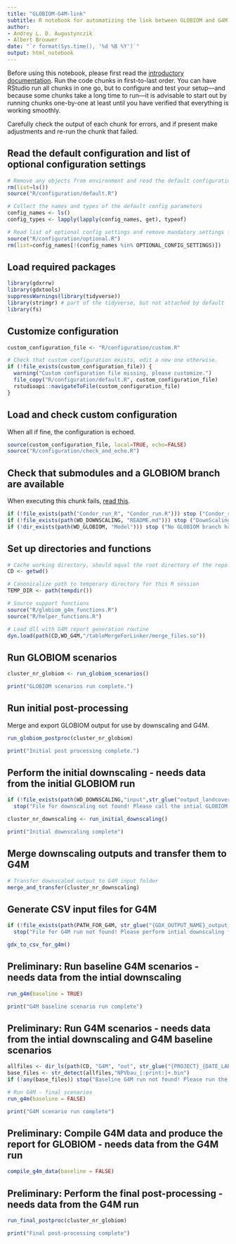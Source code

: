 ```yaml
---
title: "GLOBIOM-G4M-link"
subtitle: R notebook for automatizing the link between GLOBIOM and G4M.
author:
- Andrey L. D. Augustynczik
- Albert Brouwer 
date: "`r format(Sys.time(), '%d %B %Y')`"
output: html_notebook
---
```


Before using this notebook, please first read the [introductory documentation](https://iiasa.github.io/GLOBIOM-G4M-link). Run the code chunks in first-to-last order. You can have RStudio run all chunks in one go, but to configure and test your setup---and because some chunks take a long time to run---it is advisable to start out by running chunks one-by-one at least until you have verified that everything is working smoothly.

Carefully check the output of each chunk for errors, and if present make adjustments and re-run the chunk that failed.

## Read the default configuration and list of optional configuration settings

```r
# Remove any objects from environment and read the default configuration
rm(list=ls())
source("R/configuration/default.R")

# Collect the names and types of the default config parameters
config_names <- ls()
config_types <- lapply(lapply(config_names, get), typeof)

# Read list of optional config settings and remove mandatory settings form the environment
source("R/configuration/optional.R")
rm(list=config_names[!(config_names %in% OPTIONAL_CONFIG_SETTINGS)])
```

## Load required packages

```r
library(gdxrrw)
library(gdxtools)
suppressWarnings(library(tidyverse))
library(stringr) # part of the tidyverse, but not attached by default
library(fs)
```

## Customize configuration

```r
custom_configuration_file <- "R/configuration/custom.R"

# Check that custom configuration exists, edit a new one otherwise.
if (!file_exists(custom_configuration_file)) {
  warning("Custom configuration file missing, please customize.")
  file_copy("R/configuration/default.R", custom_configuration_file)
  rstudioapi::navigateToFile(custom_configuration_file)
}
```

## Load and check custom configuration

When all if fine, the configuration is echoed.

```r
source(custom_configuration_file, local=TRUE, echo=FALSE)
source("R/configuration/check_and_echo.R")
```

## Check that submodules and a GLOBIOM branch are available

When executing this chunk fails, [read this](https://iiasa.github.io/GLOBIOM-G4M-link/#getting-set).

```r
if (!file_exists(path("Condor_run_R", "Condor_run.R"))) stop ("Condor_run_R submodule content is missing!")
if (!file_exists(path(WD_DOWNSCALING, "README.md"))) stop ("DownScaling submodule content is missing!")
if (!dir_exists(path(WD_GLOBIOM, "Model"))) stop ("No GLOBIOM branch has been checked out!")
```

## Set up directories and functions

```r
# Cache working directory, should equal the root directory of the repo's working tree.
CD <- getwd()

# Canonicalize path to temporary directory for this R session
TEMP_DIR <- path(tempdir())

# Source support functions
source("R/globiom_g4m_functions.R")
source("R/helper_functions.R")

# Load dll with G4M report generation routine
dyn.load(path(CD,WD_G4M,"/tableMergeForLinker/merge_files.so"))
```

## Run GLOBIOM scenarios

```r
cluster_nr_globiom <- run_globiom_scenarios()

print("GLOBIOM scenarios run complete.")
```

## Run initial post-processing

Merge and export GLOBIOM output for use by downscaling and G4M.

```r
run_globiom_postproc(cluster_nr_globiom)

print("Initial post processing complete.")
```

## Perform the initial downscaling - needs data from the initial GLOBIOM run

```r
if (!file_exists(path(WD_DOWNSCALING,"input",str_glue("output_landcover_{PROJECT}_{DATE_LABEL}.gdx"))))
  stop("File for downscaling not found! Please call the intial GLOBIOM run before downscaling")

cluster_nr_downscaling <- run_initial_downscaling()

print("Initial downscaling complete")
```

## Merge downscaling outputs and transfer them to G4M

```r

# Transfer downscaled output to G4M input folder
merge_and_transfer(cluster_nr_downscaling)
```

## Generate CSV input files for G4M 

```r
if (!file_exists(path(PATH_FOR_G4M, str_glue("{GDX_OUTPUT_NAME}_output_{PROJECT}_{DATE_LABEL}.gdx"))))
  stop("File for G4M run not found! Please perform intial downscaling first.")

gdx_to_csv_for_g4m()
```

## Preliminary: Run baseline G4M scenarios - needs data from the intial downscaling

```r
run_g4m(baseline = TRUE)

print("G4M baseline scenario run complete")

```

## Preliminary: Run G4M scenarios - needs data from the intial downscaling and G4M baseline scenarios

```r
allfiles <- dir_ls(path(CD, "G4M", "out", str_glue("{PROJECT}_{DATE_LABEL}"), "baseline"))
base_files <- str_detect(allfiles,"NPVbau_[:print:]+.bin")
if (!any(base_files)) stop("Baseline G4M run not found! Please run the baseline before the G4M scenarios")

# Run G4M - final scenarios
run_g4m(baseline = FALSE)

print("G4M scenario run complete")
```

## Preliminary: Compile G4M data and produce the report for GLOBIOM  - needs data from the G4M run

```r
compile_g4m_data(baseline = FALSE)
```

## Preliminary: Perform the final post-processing - needs data from the G4M run

```r
run_final_postproc(cluster_nr_globiom)

print("Final post-processing complete")
```


